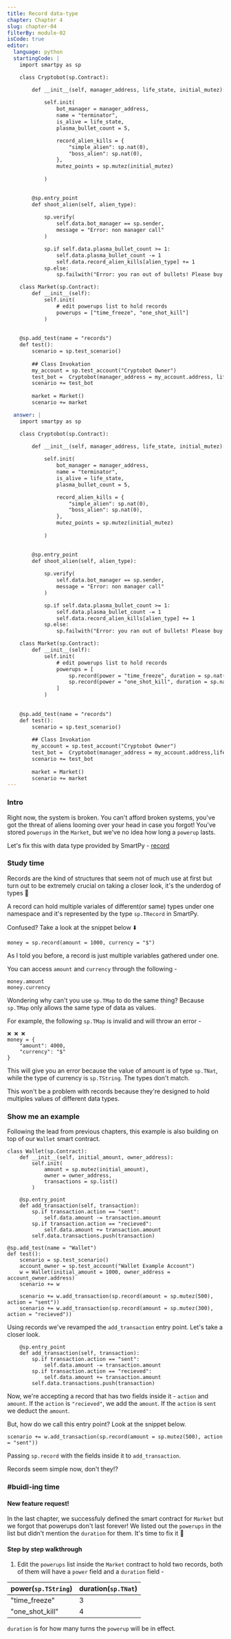 ```yaml
---
title: Record data-type
chapter: Chapter 4
slug: chapter-04
filterBy: module-02
isCode: true
editor:
  language: python
  startingCode: |
    import smartpy as sp

    class Cryptobot(sp.Contract):

        def __init__(self, manager_address, life_state, initial_mutez):
            
            self.init(
                bot_manager = manager_address,
                name = "terminator",
                is_alive = life_state,
                plasma_bullet_count = 5,

                record_alien_kills = {
                    "simple_alien": sp.nat(0), 
                    "boss_alien": sp.nat(0), 
                },
                mutez_points = sp.mutez(initial_mutez)
                
            )

            
        @sp.entry_point
        def shoot_alien(self, alien_type):
            
            sp.verify(
                self.data.bot_manager == sp.sender, 
                message = "Error: non manager call"
            )

            sp.if self.data.plasma_bullet_count >= 1:
                self.data.plasma_bullet_count -= 1
                self.data.record_alien_kills[alien_type] += 1
            sp.else:
                sp.failwith("Error: you ran out of bullets! Please buy more!")

    class Market(sp.Contract):
        def __init__(self):
            self.init(
                # edit powerups list to hold records
                powerups = ["time_freeze", "one_shot_kill"]
            )
            
        
    @sp.add_test(name = "records")
    def test():
        scenario = sp.test_scenario()
        
        ## Class Invokation
        my_account = sp.test_account("Cryptobot Owner")
        test_bot =  Cryptobot(manager_address = my_account.address, life_state = True, initial_mutez=5000)
        scenario += test_bot
        
        market = Market()
        scenario += market

  answer: |  
    import smartpy as sp

    class Cryptobot(sp.Contract):

        def __init__(self, manager_address, life_state, initial_mutez):
            
            self.init(
                bot_manager = manager_address,
                name = "terminator",
                is_alive = life_state,
                plasma_bullet_count = 5,

                record_alien_kills = {
                    "simple_alien": sp.nat(0), 
                    "boss_alien": sp.nat(0), 
                },
                mutez_points = sp.mutez(initial_mutez)
                
            )

            
        @sp.entry_point
        def shoot_alien(self, alien_type):
            
            sp.verify(
                self.data.bot_manager == sp.sender, 
                message = "Error: non manager call"
            )

            sp.if self.data.plasma_bullet_count >= 1:
                self.data.plasma_bullet_count -= 1
                self.data.record_alien_kills[alien_type] += 1
            sp.else:
                sp.failwith("Error: you ran out of bullets! Please buy more!")

    class Market(sp.Contract):
        def __init__(self):
            self.init(
                # edit powerups list to hold records
                powerups = [
                    sp.record(power = "time_freeze", duration = sp.nat(3)), 
                    sp.record(power = "one_shot_kill", duration = sp.nat(4))
                ]
            )
            
        
    @sp.add_test(name = "records")
    def test():
        scenario = sp.test_scenario()
        
        ## Class Invokation
        my_account = sp.test_account("Cryptobot Owner")
        test_bot =  Cryptobot(manager_address = my_account.address,life_state = True, initial_mutez=5000)
        scenario += test_bot
        
        market = Market()
        scenario += market
---
```


### Intro
Right now, the system is broken.
You can't afford broken systems, you've got the threat of aliens looming over your head in case you forgot!
You've stored `powerups` in the `Market`, but we've no idea how long a `powerup` lasts. 

Let's fix this with data type provided by SmartPy - [record](https://smartpy.io/dev/reference.html#_records)

### Study time
Records are the kind of structures that seem not of much use at first but turn out to be extremely crucial on taking a closer look, it's the underdog of types 🐶

A record can hold multiple variales of different(or same) types under one namespace and it's represented by the type `sp.TRecord` in SmartPy.

Confused? 
Take a look at the snippet below ⬇️
```python=
money = sp.record(amount = 1000, currency = "$")
```
As I told you before, a record is just multiple variables gathered under one. 

You can access `amount` and `currency` through the following -
```python=
money.amount
money.currency
```

Wondering why can't you use `sp.TMap` to do the same thing?
Because `sp.TMap` only allows the same type of data as values. 

For example, the following `sp.TMap` is invalid and will throw an error - 
```python=
❌ ❌ ❌
money = {
    "amount": 4000,
    "currency": "$"
}
```
This will give you an error because the value of amount is of type `sp.TNat`, while the type of currency is `sp.TString`. The types don't match.

This won't be a problem with records because they're designed to hold multiples values of different data types.

### Show me an example
Following the lead from previous chapters, this example is also building on top of our `Wallet` smart contract.

```python=
class Wallet(sp.Contract):
    def __init__(self, initial_amount, owner_address):
        self.init(
            amount = sp.mutez(initial_amount),
            owner = owner_address,
            transactions = sp.list()
        )
        
    @sp.entry_point
    def add_transaction(self, transaction):
        sp.if transaction.action == "sent":
            self.data.amount -= transaction.amount
        sp.if transaction.action == "recieved":
            self.data.amount += transaction.amount
        self.data.transactions.push(transaction)
    
@sp.add_test(name = "Wallet")
def test():
    scenario = sp.test_scenario()
    account_owner = sp.test_account("Wallet Example Account")
    w = Wallet(initial_amount = 1000, owner_address = account_owner.address)
    scenario += w
    
    scenario += w.add_transaction(sp.record(amount = sp.mutez(500), action = "sent"))
    scenario += w.add_transaction(sp.record(amount = sp.mutez(300), action = "recieved")) 
```
Using records we've revamped the `add_transaction` entry point.
Let's take a closer look.
```python=
    @sp.entry_point
    def add_transaction(self, transaction):
        sp.if transaction.action == "sent":
            self.data.amount -= transaction.amount
        sp.if transaction.action == "recieved":
            self.data.amount += transaction.amount
        self.data.transactions.push(transaction)
```
Now, we're accepting a record that has two fields inside it - `action` and `amount`.
If the `action` is `"recieved"`, we add the `amount`.
If the `action` is `sent` we deduct the `amount`.

But, how do we call this entry point?
Look at the snippet below.
```python=
scenario += w.add_transaction(sp.record(amount = sp.mutez(500), action = "sent"))
```
Passing `sp.record` with the fields inside it to `add_transaction`.

Records seem simple now, don't they!?

### #buidl-ing time
 
#### New feature request!
In the last chapter, we successfuly defined the smart contract for `Market` but we forgot that powerups don't last forever! We listed out the `powerups` in the list but didn't mention the `duration` for them.
It's time to fix it 🔧
#### Step by step walkthrough
1. Edit the `powerups` list inside the `Market` contract to hold two records, both of them will have a `power` field and a `duration` field -


| power(`sp.TString`) | duration(`sp.TNat`) |
| ------------------- | ------------------  |
| "time_freeze"       | 3                   |
| "one_shot_kill"     | 4                   |
`duration` is for how many turns the `powerup` will be in effect.